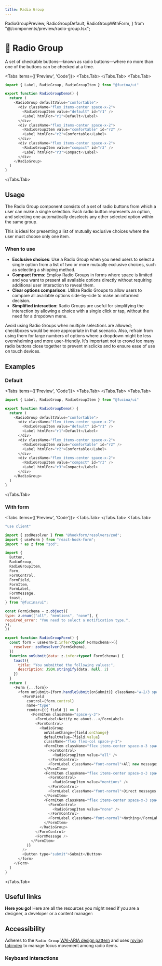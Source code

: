 ```yaml
---
title: Radio Group
---
```



  RadioGroupPreview,
  RadioGroupDefault,
  RadioGroupWithForm,
} from "@/components/preview/radio-group.tsx";

# 💠 Radio Group

A set of checkable buttons—known as radio buttons—where no more than one of the buttons can be checked at a time.

<Tabs items={['Preview', 'Code']}>
<Tabs.Tab>
  <RadioGroupPreview />
</Tabs.Tab>
<Tabs.Tab>
```js copy filename="radio-group.tsx"
import { Label, RadioGroup, RadioGroupItem } from "@fucina/ui"

export function RadioGroupDemo() {
  return (
    <RadioGroup defaultValue="comfortable">
      <div className="flex items-center space-x-2">
        <RadioGroupItem value="default" id="r1" />
        <Label htmlFor="r1">Default</Label>
      </div>
      <div className="flex items-center space-x-2">
        <RadioGroupItem value="comfortable" id="r2" />
        <Label htmlFor="r2">Comfortable</Label>
      </div>
      <div className="flex items-center space-x-2">
        <RadioGroupItem value="compact" id="r3" />
        <Label htmlFor="r3">Compact</Label>
      </div>
    </RadioGroup>
  )
}
```
</Tabs.Tab>
</Tabs>

## Usage

The Radio Group component consists of a set of radio buttons from which a user can make a single selection. Each radio button represents an option, and selecting one automatically deselects any other selected option within the same group.

This is ideal for presenting a list of mutually exclusive choices where the user must choose only one item.

### When to use

- **Exclusive choices**: Use a Radio Group when you need users to select a single option from a list of two or more mutually exclusive choices, such as selecting a shipping method.
- **Compact forms**: Employ Radio Groups in forms where space is limited and you want to present all available options directly without requiring additional user interaction to reveal them.
- **Clear options comparison**: Utilize Radio Groups to allow users to compare all available options side-by-side to make an informed decision.
- **Simplified interaction**: Radio Groups are useful for simplifying the interaction by allowing a choice with a single click or tap, without the need for a dropdown menu.

Avoid using Radio Groups when multiple selections are allowed; checkboxes would be more appropriate in that scenario. Also, refrain from using them for large numbers of options where a dropdown might be less overwhelming and more user-friendly. It's important not to crowd too many radio buttons close together to prevent misclicks and to ensure ease of use on touch devices.

## Examples

### Default

<Tabs items={['Preview', 'Code']}>
<Tabs.Tab>
<RadioGroupDefault />
</Tabs.Tab>
<Tabs.Tab>
```js copy filename="radio-group.tsx"
import { Label, RadioGroup, RadioGroupItem } from "@fucina/ui"

export function RadioGroupDemo() {
  return (
    <RadioGroup defaultValue="comfortable">
      <div className="flex items-center space-x-2">
        <RadioGroupItem value="default" id="r1" />
        <Label htmlFor="r1">Default</Label>
      </div>
      <div className="flex items-center space-x-2">
        <RadioGroupItem value="comfortable" id="r2" />
        <Label htmlFor="r2">Comfortable</Label>
      </div>
      <div className="flex items-center space-x-2">
        <RadioGroupItem value="compact" id="r3" />
        <Label htmlFor="r3">Compact</Label>
      </div>
    </RadioGroup>
  )
}
```
</Tabs.Tab>
</Tabs>

### With form

<Tabs items={['Preview', 'Code']}>
<Tabs.Tab>
  <RadioGroupWithForm />
</Tabs.Tab>
<Tabs.Tab>
```js copy filename="radio-group.tsx"
"use client"

import { zodResolver } from "@hookform/resolvers/zod";
import { useForm } from "react-hook-form";
import * as z from "zod";

import {
  Button,
  RadioGroup,
  RadioGroupItem,
  Form,
  FormControl,
  FormField,
  FormItem,
  FormLabel,
  FormMessage,
  toast,
} from "@fucina/ui";

const FormSchema = z.object({
type: z.enum(["all", "mentions", "none"], {
required_error: "You need to select a notification type.",
}),
})

export function RadioGroupForm() {
  const form = useForm<z.infer<typeof FormSchema>>({
    resolver: zodResolver(FormSchema),
  })
  function onSubmit(data: z.infer<typeof FormSchema>) {
    toast({
      title: "You submitted the following values:",
      description: JSON.stringify(data, null, 2)
    })
  }
  return (
    <Form {...form}>
      <form onSubmit={form.handleSubmit(onSubmit)} className="w-2/3 space-y-6">
        <FormField
          control={form.control}
          name="type"
          render={({ field }) => (
            <FormItem className="space-y-3">
              <FormLabel>Notify me about...</FormLabel>
              <FormControl>
                <RadioGroup
                  onValueChange={field.onChange}
                  defaultValue={field.value}
                  className="flex flex-col space-y-1">
                  <FormItem className="flex items-center space-x-3 space-y-0">
                    <FormControl>
                      <RadioGroupItem value="all" />
                    </FormControl>
                    <FormLabel className="font-normal">All new messages</FormLabel>
                  </FormItem>
                  <FormItem className="flex items-center space-x-3 space-y-0">
                    <FormControl>
                      <RadioGroupItem value="mentions" />
                    </FormControl>
                    <FormLabel className="font-normal">Direct messages and mentions</FormLabel>
                  </FormItem>
                  <FormItem className="flex items-center space-x-3 space-y-0">
                    <FormControl>
                      <RadioGroupItem value="none" />
                    </FormControl>
                    <FormLabel className="font-normal">Nothing</FormLabel>
                  </FormItem>
                </RadioGroup>
              </FormControl>
              <FormMessage />
            </FormItem>
          )}
        />
        <Button type="submit">Submit</Button>
      </form>
    </Form>
  )
}
```
</Tabs.Tab>
</Tabs>

## Useful links

**Here you go!** Here are all the resources you might need if you are a designer, a developer or a content manager:

<Cards className="mt-8">
  <Card
    title="🤖 Storybook"
    href="https://fucina-storybook.vercel.app/?path=/docs/components-radiogroup--documentation"
  />
  <Card
    title="🪄 Figma"
    href="https://www.figma.com/design/Jfto7FUoU7mSpnv9uESD60/%F0%9F%94%A5-Fucina---Design-System?node-id=639-25897&t=BERFxjM8vy494uCE-1"
  />
  <Card
    title="🐝 API Reference"
    href="https://www.radix-ui.com/primitives/docs/components/radio-group#api-reference"
  />
</Cards>

## Accessibility

Adheres to the `Radio Group` [WAI-ARIA design pattern](https://www.w3.org/WAI/ARIA/apg/patterns/radio/) and uses [roving tabindex](https://www.w3.org/WAI/ARIA/apg/patterns/radio/examples/radio/) to manage focus movement among radio items.

### Keyboard interactions

<AccessibilityTable rows={radioGroupAccessibilityData} />
